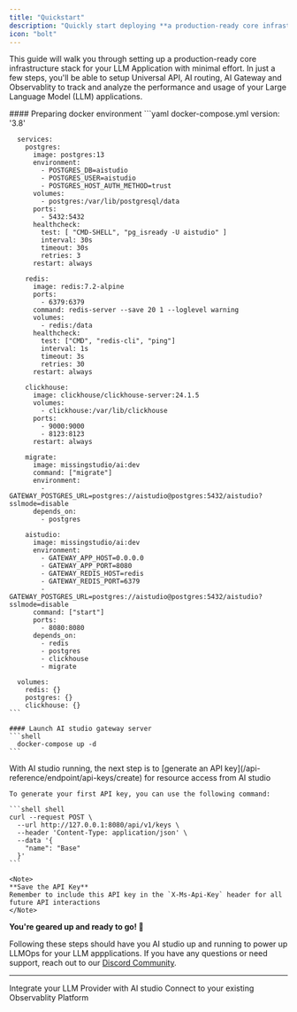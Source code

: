 ```yaml
---
title: "Quickstart"
description: "Quickly start deploying **a production-ready core infrastructure stack** for your LLM applications"
icon: "bolt"
---
```


This guide will walk you through setting up a production-ready core infrastructure stack for your LLM Application with minimal effort. 
In just a few steps, you'll be able to setup Universal API, AI routing, AI Gateway and Observablity to track and analyze the performance 
and usage of your Large Language Model (LLM) applications.

<Steps>
  <Step title="Deploy AI studio">
    #### Preparing docker environment
    ```yaml docker-compose.yml
      version: '3.8'

      services:
        postgres:
          image: postgres:13
          environment:
            - POSTGRES_DB=aistudio
            - POSTGRES_USER=aistudio
            - POSTGRES_HOST_AUTH_METHOD=trust
          volumes:
            - postgres:/var/lib/postgresql/data
          ports:
            - 5432:5432
          healthcheck:
            test: [ "CMD-SHELL", "pg_isready -U aistudio" ]
            interval: 30s
            timeout: 30s
            retries: 3
          restart: always

        redis:
          image: redis:7.2-alpine
          ports:
            - 6379:6379
          command: redis-server --save 20 1 --loglevel warning
          volumes:
            - redis:/data
          healthcheck:
            test: ["CMD", "redis-cli", "ping"]
            interval: 1s
            timeout: 3s
            retries: 30
          restart: always

        clickhouse:
          image: clickhouse/clickhouse-server:24.1.5
          volumes:
            - clickhouse:/var/lib/clickhouse
          ports:
            - 9000:9000
            - 8123:8123
          restart: always

        migrate:
          image: missingstudio/ai:dev
          command: ["migrate"]
          environment:
            - GATEWAY_POSTGRES_URL=postgres://aistudio@postgres:5432/aistudio?sslmode=disable
          depends_on:
            - postgres

        aistudio:
          image: missingstudio/ai:dev
          environment:
            - GATEWAY_APP_HOST=0.0.0.0
            - GATEWAY_APP_PORT=8080
            - GATEWAY_REDIS_HOST=redis
            - GATEWAY_REDIS_PORT=6379
            - GATEWAY_POSTGRES_URL=postgres://aistudio@postgres:5432/aistudio?sslmode=disable
          command: ["start"]
          ports:
            - 8080:8080
          depends_on:
            - redis
            - postgres
            - clickhouse
            - migrate

      volumes:
        redis: {}
        postgres: {}
        clickhouse: {}
    ```

    #### Launch AI studio gateway server
    ```shell
      docker-compose up -d
    ```

  </Step>
  <Step title="Generate an API Key">
    With AI studio running, the next step is to [generate an API key](/api-reference/endpoint/api-keys/create) for resource access from AI studio

    To generate your first API key, you can use the following command:

    ```shell shell
    curl --request POST \
      --url http://127.0.0.1:8080/api/v1/keys \
      --header 'Content-Type: application/json' \
      --data '{
        "name": "Base"
      }'
    ```

    <Note>
    **Save the API Key**
    Remember to include this API key in the `X-Ms-Api-Key` header for all future API interactions
    </Note>

  </Step>
</Steps>

**You're geared up and ready to go! 🚀**

Following these steps should have you AI studio up and running to power up LLMOps for your LLM appplications.
If you have any questions or need support, reach out to our [Discord Community](https://discord.gg/yxV58ydzV7).

---

<CardGroup cols={2}>
  <Card title="Providers" href="/providers/introduction" icon="circle-nodes">
    Integrate your LLM Provider with AI studio
  </Card>
  <Card title="Connections" href="/connections/introduction" icon="link">
    Connect to your existing Observablity Platform
  </Card>
</CardGroup>

